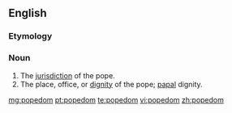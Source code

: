 ==English==

===Etymology===
{{suffix|en|pope|dom}}

===Noun===
{{en-noun}}

# The [[jurisdiction]] of the pope.
# The place, office, or [[dignity]] of the pope; [[papal]] dignity.

[[mg:popedom]]
[[pt:popedom]]
[[te:popedom]]
[[vi:popedom]]
[[zh:popedom]]